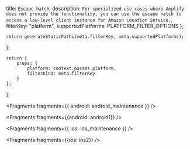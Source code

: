   title: `Escape hatch`,
  description: `For specialized use cases where Amplify does not provide the functionality, you can use the escape hatch to access a low-level client instance for Amazon Location Service.`,
  filterKey: "platform",
  supportedPlatforms: PLATFORM_FILTER_OPTIONS
};
      


    return generateStaticPaths(meta.filterKey, meta.supportedPlatforms);
};

    return {
        props: {
            platform: context.params.platform,
            filterKind: meta.filterKey
        }
    };
};


<Fragments fragments={{ android: android_maintenance }} />


<Fragments fragments={{android: android1}} />


<Fragments fragments={{ ios: ios_maintenance }} />


<Fragments fragments={{ios: ios2}} />